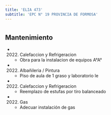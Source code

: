 ```yaml
---
title: 'ELIA 473'
subtitle: 'EPC N° 19 PROVINCIA DE FORMOSA'
---
```


#


## Mantenimiento

*  (2022) Calefaccion y Refrigeracion 
    + Obra para la instalacion de equipos A°A°

*  (2022) Albañileria / Pintura 
    + Piso de aula de 1 graso y laboratorio le

*  (2022) Calefaccion y Refrigeracion 
    + Reemplazo de estufas por tiro balanceado

*  (2022) Gas 
    + Adecuar instalación de gas



